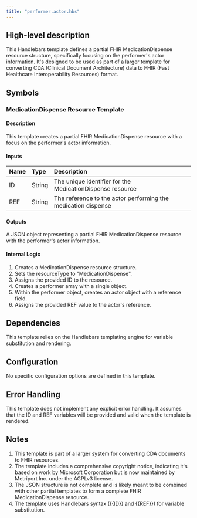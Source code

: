 ```yaml
---
title: "performer.actor.hbs"
---
```


## High-level description
This Handlebars template defines a partial FHIR MedicationDispense resource structure, specifically focusing on the performer's actor information. It's designed to be used as part of a larger template for converting CDA (Clinical Document Architecture) data to FHIR (Fast Healthcare Interoperability Resources) format.

## Symbols

### MedicationDispense Resource Template
#### Description
This template creates a partial FHIR MedicationDispense resource with a focus on the performer's actor information.

#### Inputs
| Name | Type | Description |
|:-----|:-----|:------------|
| ID   | String | The unique identifier for the MedicationDispense resource |
| REF  | String | The reference to the actor performing the medication dispense |

#### Outputs
A JSON object representing a partial FHIR MedicationDispense resource with the performer's actor information.

#### Internal Logic
1. Creates a MedicationDispense resource structure.
2. Sets the resourceType to "MedicationDispense".
3. Assigns the provided ID to the resource.
4. Creates a performer array with a single object.
5. Within the performer object, creates an actor object with a reference field.
6. Assigns the provided REF value to the actor's reference.

## Dependencies
This template relies on the Handlebars templating engine for variable substitution and rendering.

## Configuration
No specific configuration options are defined in this template.

## Error Handling
This template does not implement any explicit error handling. It assumes that the ID and REF variables will be provided and valid when the template is rendered.

## Notes
1. This template is part of a larger system for converting CDA documents to FHIR resources.
2. The template includes a comprehensive copyright notice, indicating it's based on work by Microsoft Corporation but is now maintained by Metriport Inc. under the AGPLv3 license.
3. The JSON structure is not complete and is likely meant to be combined with other partial templates to form a complete FHIR MedicationDispense resource.
4. The template uses Handlebars syntax ({{ID}} and {{REF}}) for variable substitution.